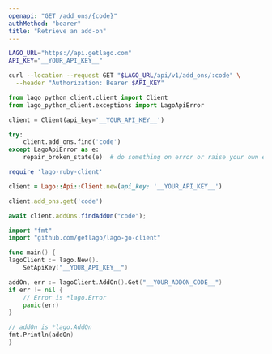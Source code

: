 ```yaml
---
openapi: "GET /add_ons/{code}"
authMethod: "bearer"
title: "Retrieve an add-on"
---
```


<RequestExample>

```bash cURL
LAGO_URL="https://api.getlago.com"
API_KEY="__YOUR_API_KEY__"

curl --location --request GET "$LAGO_URL/api/v1/add_ons/:code" \
  --header "Authorization: Bearer $API_KEY"
```

```python Python
from lago_python_client.client import Client
from lago_python_client.exceptions import LagoApiError

client = Client(api_key='__YOUR_API_KEY__')

try:
    client.add_ons.find('code')
except LagoApiError as e:
    repair_broken_state(e)  # do something on error or raise your own exception
```

```ruby Ruby
require 'lago-ruby-client'

client = Lago::Api::Client.new(api_key: '__YOUR_API_KEY__')

client.add_ons.get('code')
```

```js Javascript
await client.addOns.findAddOn("code");
```

```go Go
import "fmt"
import "github.com/getlago/lago-go-client"

func main() {
lagoClient := lago.New().
    SetApiKey("__YOUR_API_KEY__")

addOn, err := lagoClient.AddOn().Get("__YOUR_ADDON_CODE__")
if err != nil {
    // Error is *lago.Error
    panic(err)
}

// addOn is *lago.AddOn
fmt.Println(addOn)
}
```

</RequestExample>

